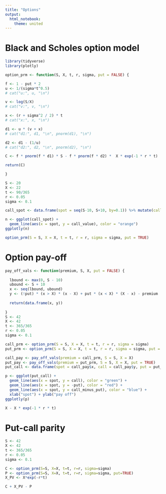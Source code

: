 ```yaml
---
title: "Options"
output: 
  html_notebook: 
    theme: united
---
```


# Black and Scholes option model


```r
library(tidyverse)
library(plotly)

option_prm <- function(S, X, t, r, sigma, put = FALSE) {

f <- 1 - put * 2
u <- 1/(sigma*t^0.5)
# cat("u:", u, "\n")

v <- log(S/X)
# cat("v:", v, "\n")

x <- (r + sigma^2 / 2) * t
# cat("x:", x, "\n")

d1 <- u * (v + x)
# cat("d1:", d1, "\n", pnorm(d1), "\n")

d2 <- d1 - (1/u)
# cat("d2:", d2, "\n", pnorm(d2), "\n")

C <- f * pnorm(f * d1) * S - f * pnorm(f * d2) *  X * exp(-1 * r * t)

return(C)

}

S <- 20
X <- 22
t <- 90/365
r <- 0.05
sigma <- 0.1

call_spot <- data.frame(spot = seq(S-10, S+10, by=0.1)) %>% mutate(call_value = option_prm(S = spot, X = X, t = t, r = r, sigma = sigma, put = FALSE))

n <- ggplot(call_spot) +
  geom_line(aes(x = spot, y = call_value), color = "orange")
ggplotly(n)

option_prm(S = S, X = X, t = t, r = r, sigma = sigma, put = TRUE)
```

# Option pay-off

```r

pay_off_vals <- function(premium, S, X, put = FALSE) {
  
  lbound <- max(0, S - 10)
  ubound <- S + 10
  x <- seq(lbound, ubound)
  y <- (!put) * (x > X) * (x - X) + put * (x < X) * (X - x) - premium
  
  return(data.frame(x, y))
  
}
S <- 42
X <- 42
t <- 365/365
r <- 0.05
sigma <- 0.1

call_prm <- option_prm(S = S, X = X, t = t, r = r, sigma = sigma)
put_prm <- option_prm(S = S, X = X, t = t, r = r, sigma = sigma, put = TRUE)

call_pay <- pay_off_vals(premium = call_prm, S = S, X = X)
put_pay <- pay_off_vals(premium = put_prm, S = S, X = X, put = TRUE)
put_call <- data.frame(spot = call_pay$x, call = call_pay$y, put = put_pay$y) %>% mutate(call_minus_put = call - put)

p <- ggplot(put_call) +
  geom_line(aes(x = spot, y = call), color = "green") +
  geom_line(aes(x = spot, y = -put), color = "red") +
  geom_line(aes(x = spot, y = call_minus_put), color = "blue") +
  xlab("spot") + ylab("pay off")
ggplotly(p)

X - X * exp(-1 * r * t)
```

# Put-call parity

```r
S <- 42
X <- 42
t <- 365/365
r <- 0.05
sigma <- 0.1

C <- option_prm(S=S, X=X, t=t, r=r, sigma=sigma)
P <- option_prm(S=S, X=X, t=t, r=r, sigma=sigma, put=TRUE)
X_PV <- X*exp(-r*t)

C + X_PV - P
```

